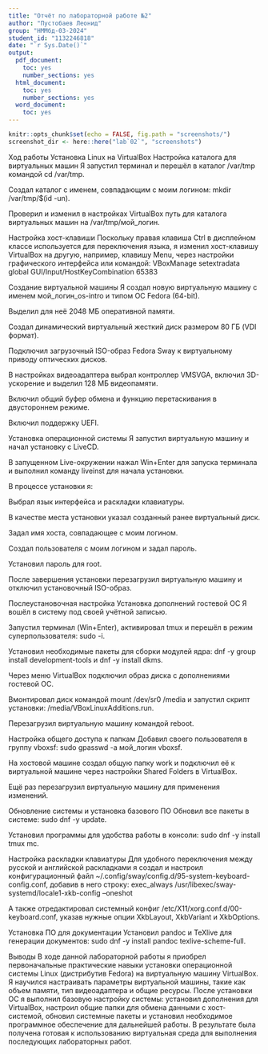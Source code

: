 ```yaml
---
title: "Отчёт по лабораторной работе №2"
author: "Пустобаев Леонид"
group: "НММбд-03-2024"
student_id: "1132246818"
date: "`r Sys.Date()`"
output:
  pdf_document:
    toc: yes
    number_sections: yes
  html_document:
    toc: yes
    number_sections: yes
  word_document:
    toc: yes
---
```


```r
knitr::opts_chunk$set(echo = FALSE, fig.path = "screenshots/")
screenshot_dir <- here::here("lab`02`", "screenshots")
```

Ход работы
Установка Linux на VirtualBox
Настройка каталога для виртуальных машин
Я запустил терминал и перешёл в каталог /var/tmp командой cd /var/tmp.

Создал каталог с именем, совпадающим с моим логином: mkdir /var/tmp/$(id -un).

Проверил и изменил в настройках VirtualBox путь для каталога виртуальных машин на /var/tmp/мой_логин.

Настройка хост-клавиши
Поскольку правая клавиша Ctrl в дисплейном классе используется для переключения языка, я изменил хост-клавишу VirtualBox на другую, например, клавишу Menu, через настройки графического интерфейса или командой:
VBoxManage setextradata global GUI/Input/HostKeyCombination 65383

Создание виртуальной машины
Я создал новую виртуальную машину с именем мой_логин_os-intro и типом ОС Fedora (64-bit).

Выделил для неё 2048 МБ оперативной памяти.

Создал динамический виртуальный жесткий диск размером 80 ГБ (VDI формат).

Подключил загрузочный ISO-образ Fedora Sway к виртуальному приводу оптических дисков.

В настройках видеоадаптера выбрал контроллер VMSVGA, включил 3D-ускорение и выделил 128 МБ видеопамяти.

Включил общий буфер обмена и функцию перетаскивания в двустороннем режиме.

Включил поддержку UEFI.

Установка операционной системы
Я запустил виртуальную машину и начал установку с LiveCD.

В запущенном Live-окружении нажал Win+Enter для запуска терминала и выполнил команду liveinst для начала установки.

В процессе установки я:

Выбрал язык интерфейса и раскладки клавиатуры.

В качестве места установки указал созданный ранее виртуальный диск.

Задал имя хоста, совпадающее с моим логином.

Создал пользователя с моим логином и задал пароль.

Установил пароль для root.

После завершения установки перезагрузил виртуальную машину и отключил установочный ISO-образ.

Послеустановочная настройка
Установка дополнений гостевой ОС
Я вошёл в систему под своей учётной записью.

Запустил терминал (Win+Enter), активировал tmux и перешёл в режим суперпользователя: sudo -i.

Установил необходимые пакеты для сборки модулей ядра: dnf -y group install development-tools и dnf -y install dkms.

Через меню VirtualBox подключил образ диска с дополнениями гостевой ОС.

Вмонтировал диск командой mount /dev/sr0 /media и запустил скрипт установки: /media/VBoxLinuxAdditions.run.

Перезагрузил виртуальную машину командой reboot.

Настройка общего доступа к папкам
Добавил своего пользователя в группу vboxsf: sudo gpasswd -a мой_логин vboxsf.

На хостовой машине создал общую папку work и подключил её к виртуальной машине через настройки Shared Folders в VirtualBox.

Ещё раз перезагрузил виртуальную машину для применения изменений.

Обновление системы и установка базового ПО
Обновил все пакеты в системе: sudo dnf -y update.

Установил программы для удобства работы в консоли: sudo dnf -y install tmux mc.

Настройка раскладки клавиатуры
Для удобного переключения между русской и английской раскладками я создал и настроил конфигурационный файл ~/.config/sway/config.d/95-system-keyboard-config.conf, добавив в него строку:
exec_always /usr/libexec/sway-systemd/locale1-xkb-config --oneshot

А также отредактировал системный конфиг /etc/X11/xorg.conf.d/00-keyboard.conf, указав нужные опции XkbLayout, XkbVariant и XkbOptions.

Установка ПО для документации
Установил pandoc и TeXlive для генерации документов: sudo dnf -y install pandoc texlive-scheme-full.

Выводы
В ходе данной лабораторной работы я приобрел первоначальные практические навыки установки операционной системы Linux (дистрибутив Fedora) на виртуальную машину VirtualBox. Я научился настраивать параметры виртуальной машины, такие как объем памяти, тип видеоадаптера и общие ресурсы. После установки ОС я выполнил базовую настройку системы: установил дополнения для VirtualBox, настроил общие папки для обмена данными с хост-системой, обновил системные пакеты и установил необходимое программное обеспечение для дальнейшей работы. В результате была получена готовая к использованию виртуальная среда для выполнения последующих лабораторных работ.


